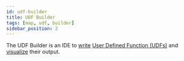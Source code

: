 ```yaml
---
id: udf-builder
title: UDF Builder
tags: [map, udf, builder]
sidebar_position: 2
---
```



The UDF Builder is an IDE to [write](/core-concepts/write/) [User Defined Function (UDFs)](/core-concepts/why/) and [visualize](/workbench/udf-builder/code-editor/#visualize) their output.


<DocCardList />
